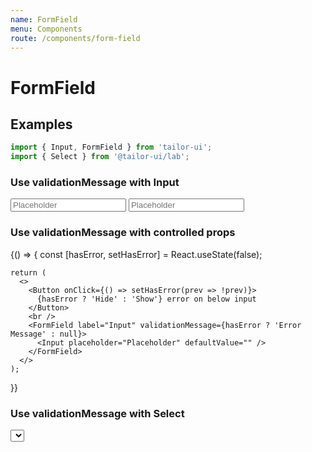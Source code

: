```yaml
---
name: FormField
menu: Components
route: /components/form-field
---
```



# FormField

## Examples

```js
import { Input, FormField } from 'tailor-ui';
import { Select } from '@tailor-ui/lab';
```

### Use validationMessage with Input

<Playground>
  <FormField label="Input" validationMessage="Error Message">
    <Input placeholder="Placeholder" defaultValue="" />
  </FormField>
  <FormField required label="Required Input" validationMessage="Error Message">
    <Input placeholder="Placeholder" defaultValue="" />
  </FormField>
</Playground>

### Use validationMessage with controlled props

<Playground>
  {() => {
    const [hasError, setHasError] = React.useState(false);

    return (
      <>
        <Button onClick={() => setHasError(prev => !prev)}>
          {hasError ? 'Hide' : 'Show'} error on below input
        </Button>
        <br />
        <FormField label="Input" validationMessage={hasError ? 'Error Message' : null}>
          <Input placeholder="Placeholder" defaultValue="" />
        </FormField>
      </>
    );

}}

</Playground>

### Use validationMessage with Select

<Playground>
  <FormField required label="Select" validationMessage="Error Message">
    <Select
      defaultValue="Banana"
      options={['Banana', 'Orange', 'Apple', 'Mango']}
    />
  </FormField>
</Playground>

### Use yup validator with Input

<Playground>
  <FormField
    label="Please Type `error`"
    validator={string().test(
      'is-error',
      'Error Message',
      value => value !== 'error'
    )}
  >
    <Input defaultValue="valid input" placeholder="Placeholder" />
  </FormField>
  <FormField required label="Required Input" validator={string().required()}>
    <Input placeholder="Placeholder" defaultValue="" />
  </FormField>
</Playground>

### use function validator with Input

<Playground>
  <FormField
    required
    label="Please Type `error`"
    validator={value => (value === 'error' ? 'Error Message' : null)}
  >
    <Input placeholder="Placeholder" defaultValue="" />
  </FormField>
  <FormField
    required
    label="Please Type `error`"
    validator={value => (value === 'error' ? 'Error Message' : null)}
  >
    <Input placeholder="Placeholder" defaultValue="" />
  </FormField>
</Playground>

### Use function of array validator with Input

<Playground>
  <FormField
    required
    label="Please Type `error1` or `error2`"
    validator={[
      {
        rule: value => value === 'error1',
        message: 'error message',
      },
      {
        rule: value => value === 'error2',
        message: 'another error message',
      },
    ]}
  >
    <Input placeholder="Placeholder" defaultValue="" />
  </FormField>
  <FormField
    required
    label="Please Type `error1` or `error2`"
    validator={[
      {
        rule: value => value === 'error1',
        message: 'error message',
      },
      {
        rule: value => value === 'error2',
        message: 'another error message',
      },
    ]}
  >
    <Input placeholder="Placeholder" defaultValue="" />
  </FormField>
</Playground>
